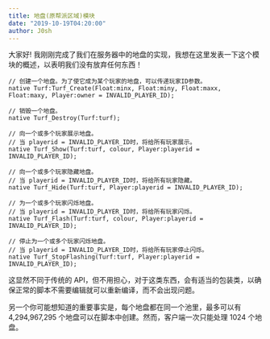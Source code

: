 ```yaml
---
title: 地盘(原帮派区域)模块
date: "2019-10-19T04:20:00"
author: J0sh
---
```


大家好! 我刚刚完成了我们在服务器中的地盘的实现，我想在这里发表一下这个模块的概述，以表明我们没有放弃任何东西！

```pawn
// 创建一个地盘。为了使它成为某个玩家的地盘，可以传递玩家ID参数。
native Turf:Turf_Create(Float:minx, Float:miny, Float:maxx, Float:maxy, Player:owner = INVALID_PLAYER_ID);

// 销毁一个地盘。
native Turf_Destroy(Turf:turf);

// 向一个或多个玩家展示地盘。
// 当 playerid = INVALID_PLAYER_ID时，将给所有玩家展示。
native Turf_Show(Turf:turf, colour, Player:playerid = INVALID_PLAYER_ID);

// 向一个或多个玩家隐藏地盘。
// 当 playerid = INVALID_PLAYER_ID时，将给所有玩家隐藏。
native Turf_Hide(Turf:turf, Player:playerid = INVALID_PLAYER_ID);

// 为一个或多个玩家闪烁地盘。
// 当 playerid = INVALID_PLAYER_ID时，将给所有玩家闪烁。
native Turf_Flash(Turf:turf, colour, Player:playerid = INVALID_PLAYER_ID);

// 停止为一个或多个玩家闪烁地盘。
// 当 playerid = INVALID_PLAYER_ID时，将给所有玩家停止闪烁。
native Turf_StopFlashing(Turf:turf, Player:playerid = INVALID_PLAYER_ID);
```

这显然不同于传统的 API，但不用担心，对于这类东西，会有适当的包装类，以确保正常的脚本不需要编辑就可以重新编译，而不会出现问题。

另一个你可能想知道的重要事实是，每个地盘都在同一个池里，最多可以有 4,294,967,295 个地盘可以在脚本中创建。然而，客户端一次只能处理 1024 个地盘。
